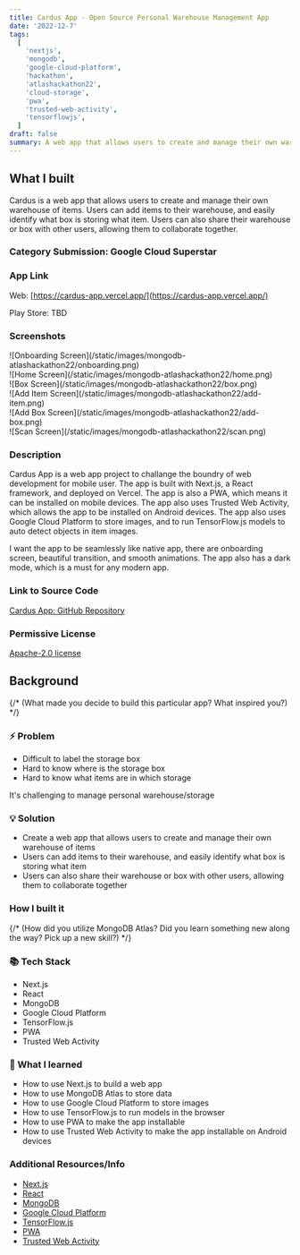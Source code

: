 ```yaml
---
title: Cardus App - Open Source Personal Warehouse Management App
date: '2022-12-7'
tags:
  [
    'nextjs',
    'mongodb',
    'google-cloud-platform',
    'hackathon',
    'atlashackathon22',
    'cloud-storage',
    'pwa',
    'trusted-web-activity',
    'tensorflowjs',
  ]
draft: false
summary: A web app that allows users to create and manage their own warehouse of items.
---
```


## What I built

Cardus is a web app that allows users to create and manage their own warehouse of items. Users can add items to their warehouse, and easily identify what box is storing what item. Users can also share their warehouse or box with other users, allowing them to collaborate together.

### Category Submission: Google Cloud Superstar

### App Link

Web: [https://cardus-app.vercel.app/](https://cardus-app.vercel.app/)

Play Store: TBD

### Screenshots

<div className="flex flex-wrap -mx-2 overflow-hidden xl:-mx-2">
  <div className="my-1 px-2 w-1/2 overflow-hidden xl:my-1 xl:px-2 xl:w-1/2">
    ![Onboarding Screen](/static/images/mongodb-atlashackathon22/onboarding.png)
  </div>
  <div className="my-1 px-2 w-1/2 overflow-hidden xl:my-1 xl:px-2 xl:w-1/2">
    ![Home Screen](/static/images/mongodb-atlashackathon22/home.png)
  </div>
  <div className="my-1 px-2 w-1/2 overflow-hidden xl:my-1 xl:px-2 xl:w-1/2">
    ![Box Screen](/static/images/mongodb-atlashackathon22/box.png)
  </div>
  <div className="my-1 px-2 w-1/2 overflow-hidden xl:my-1 xl:px-2 xl:w-1/2">
    ![Add Item Screen](/static/images/mongodb-atlashackathon22/add-item.png)
  </div>
  <div className="my-1 px-2 w-1/2 overflow-hidden xl:my-1 xl:px-2 xl:w-1/2">
    ![Add Box Screen](/static/images/mongodb-atlashackathon22/add-box.png)
  </div>
  <div className="my-1 px-2 w-1/2 overflow-hidden xl:my-1 xl:px-2 xl:w-1/2">
    ![Scan Screen](/static/images/mongodb-atlashackathon22/scan.png)
  </div>
</div>

### Description

Cardus App is a web app project to challange the boundry of web development for mobile user. The app is built with Next.js, a React framework, and deployed on Vercel. The app is also a PWA, which means it can be installed on mobile devices. The app also uses Trusted Web Activity, which allows the app to be installed on Android devices. The app also uses Google Cloud Platform to store images, and to run TensorFlow.js models to auto detect objects in item images.

I want the app to be seamlessly like native app, there are onboarding screen, beautiful transition, and smooth animations. The app also has a dark mode, which is a must for any modern app.

### Link to Source Code

[Cardus App: GitHub Repository](https://github.com/ImBIOS/cardus-app)

### Permissive License

[Apache-2.0 license](https://github.com/ImBIOS/cardus-app/blob/master/LICENSE)

## Background

{/* (What made you decide to build this particular app? What inspired you?) */}

### ⚡ Problem

- Difficult to label the storage box
- Hard to know where is the storage box
- Hard to know what items are in which storage

It's challenging to manage personal warehouse/storage

### 💡 Solution

- Create a web app that allows users to create and manage their own warehouse of items
- Users can add items to their warehouse, and easily identify what box is storing what item
- Users can also share their warehouse or box with other users, allowing them to collaborate together

### How I built it

{/* (How did you utilize MongoDB Atlas? Did you learn something new along the way? Pick up a new skill?) */}

### 📚 Tech Stack

- Next.js
- React
- MongoDB
- Google Cloud Platform
- TensorFlow.js
- PWA
- Trusted Web Activity

### 📝 What I learned

- How to use Next.js to build a web app
- How to use MongoDB Atlas to store data
- How to use Google Cloud Platform to store images
- How to use TensorFlow.js to run models in the browser
- How to use PWA to make the app installable
- How to use Trusted Web Activity to make the app installable on Android devices

### Additional Resources/Info

- [Next.js](https://nextjs.org/)
- [React](https://reactjs.org/)
- [MongoDB](https://www.mongodb.com/)
- [Google Cloud Platform](https://cloud.google.com/)
- [TensorFlow.js](https://www.tensorflow.org/js)
- [PWA](https://web.dev/progressive-web-apps/)
- [Trusted Web Activity](https://developers.google.com/web/android/trusted-web-activity)
